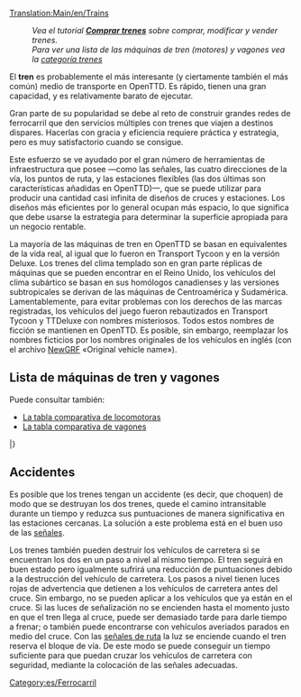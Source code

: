 [[Translation:Main/en/Trains]]{{en/-}}{{es/Tabla de contenido}}
:''Vea el tutorial '''[[Main/es/Comprar trenes|Comprar trenes]]''' sobre comprar, modificar y vender trenes.''
:''Para ver una lista de las máquinas de tren (motores) y vagones vea la [[Category/es/Trenes|categoría trenes]]''

El '''tren''' es probablemente el más interesante (y ciertamente también el más común) medio de transporte en OpenTTD. Es rápido, tienen una gran capacidad, y es relativamente barato de ejecutar.

Gran parte de su popularidad se debe al reto de construir grandes redes de ferrocarril que den servicios múltiples con trenes que viajen a destinos dispares. Hacerlas con gracia y eficiencia requiere práctica y estrategia, pero es muy satisfactorio cuando se consigue.

Este esfuerzo se ve ayudado por el gran número de herramientas de infraestructura que posee —como las señales, las cuatro direcciones de la vía, los puntos de ruta, y las estaciones flexibles (las dos últimas son características añadidas en OpenTTD)—, que se puede utilizar para producir una cantidad casi infinita de diseños de cruces y estaciones. Los diseños más eficientes por lo general ocupan más espacio, lo que significa que debe usarse la estrategia para determinar la superficie apropiada para un negocio rentable.

La mayoría de las máquinas de tren en OpenTTD se basan en equivalentes de la vida real, al igual que lo fueron en Transport Tycoon y en la versión Deluxe. Los trenes del clima templado son en gran parte réplicas de máquinas que se pueden encontrar en el Reino Unido, los vehículos del clima subártico se basan en sus homólogos canadienses y las versiones subtropicales se derivan de las máquinas de Centroamérica y Sudamérica. Lamentablemente, para evitar problemas con los derechos de las marcas registradas, los vehículos del juego fueron rebautizados en Transport Tycoon y TTDeluxe con nombres misteriosos. Todos estos nombres de ficción se mantienen en OpenTTD. Es posible, sin embargo, reemplazar los nombres ficticios por los nombres originales de los vehículos en inglés (con el archivo [[Main/es/NewGRF|NewGRF]] «Original vehicle name»).

==Lista de máquinas de tren y vagones==
Puede consultar también:
* [[Main/es/Comparación de trenes|La tabla comparativa de locomotoras]]
* [[Main/es/Comparación de vagones|La tabla comparativa de vagones]]

{{Template:Tabla_de_vehículos/Encabezado/Es}}
{{Template:VehicleTable/Header|Vapor}}
{{Template:VehicleTable/Row
|
*[[File:en/Kirbypaultank.png|Máquina Kirby Paul Tank]] [[Main/es/Kirby Paul Tank|Kirby Paul Tank]]
*[[File:en/Chaneyjubilee.png|Máquina Chaney "Jubilee"]] [[Main/es/Chaney "Jubilee"|Chaney "Jubilee"]]
*[[File:en/Ginzua4.png|Máquina Ginzu "A4"]] [[Main/es/Ginzu "A4"|Ginzu "A4"]]
*[[File:en/Sh8p.png|Máquina SH "8P"]] [[Main/es/SH "8P"|SH "8P"]]
|
*[[File:en/Wills280.png|Máquina Wills 2-8-0]] [[Main/es/Wills 2-8-0|Wills 2-8-0]]
|
*[[File:en/Wills280.png|Máquina Wills 2-8-0]] [[Main/es/Wills 2-8-0|Wills 2-8-0]]
|
*[[File:en/Ploddyphutchoochoo.png|Máquina Ploddyphut Choo-Choo]] [[Main/es/Ploddyphut Choo-Choo|Ploddyphut Choo-Choo]]
*[[File:en/Powernautchoochoo.png|Máquina Powernaut Choo-Choo]] [[Main/es/Powernaut Choo-Choo|Powernaut Choo-Choo]]
*[[File:en/Mightymoverchoochoo.png|Máquina Might Mover Choo-Choo]] [[Main/es/Mightymover Choo-Choo|Mightymover Choo-Choo]]
}}
{{Template:VehicleTable/Header|Diésel}}
{{Template:VehicleTable/Row
|
*[[File:en/Manleymoreldmu.png|Máquina Manley-Morel DMU]] [[Main/es/Manley-Morel DMU|Manley-Morel DMU]]
*[[File:en/Shhendry25.png|Máquina SH/Hendry "25"]] [[Main/es/SH/Hendry "25"|SH/Hendry "25"]]
*[[File:en/Floss47.png|Máquina Floss "47"]] [[Main/es/Floss "47"|Floss "47"]]
*[[File:en/Uu37.png|Máquina UU "37"]] [[Main/es/UU "37"|UU "37"]]
*[[File:en/Sh125.png|Máquina SH "125"]] [[Main/es/SH "125"|SH "125"]]
*[[File:en/Dash.png|Máquina "Dash"]] [[Main/es/Dash|"Dash"]]
|
*[[File:en/Mjs250.png|Máquina MJS 250]] [[Main/es/MJS250|MJS250]]
*[[File:en/Kelling3100.png|Máquina Kelling 3100]] [[Main/es/Kelling 3100|Kelling 3100]]
*[[File:en/Cs4000.png|Máquina CS4000]] [[Main/es/CS4000|CS4000]]
*[[File:en/Cs2400.png|Máquina CS2400]] [[Main/es/CS2400|CS2400]]
*[[File:en/Mjs1000.png|Máquina MJS 1000]] [[Main/es/MJS 1000|MJS 1000]]
*[[File:en/Centennial.png|Máquina Centennial]] [[Main/es/Centennial|Centennial]]
*[[File:en/Turnerturbo.png|Turner Turbo]] [[Main/es/Turner Turbo|Turner Turbo]]
|
*[[File:en/Mjs250.png|Máquina MJS 250]] [[Main/es/MJS250|MJS250]]
*[[File:en/Kelling3100.png|Máquina Kelling 3100]] [[Main/es/Kelling 3100|Kelling 3100]]
*[[File:en/Cs4000.png|Máquina CS4000]] [[Main/es/CS4000|CS4000]]
*[[File:en/Cs2400.png|Máquina CS2400]] [[Main/es/CS2400|CS2400]]
*[[File:en/Mjs1000.png|Máquina MJS 1000]] [[Main/es/MJS 1000|MJS 1000]]
*[[File:en/Centennial.png|Máquina Centennial]] [[Main/es/Centennial|Centennial]]
*[[File:en/Turnerturbo.png|Turner Turbo]] [[Main/es/Turner Turbo|Turner Turbo]]
|
*[[File:en/Ploddyphutdiesel.png|Ploddyphut Diesel]] [[Main/es/Ploddyphut Diesel|Ploddyphut Diesel]]
*[[File:en/Powernautdiesel.png|Powernaut Diesel]] [[Main/es/Powernaut Diesel|Powernaut Diesel]]
}}
{{Template:VehicleTable/Header|Eléctrica}}
{{Template:VehicleTable/Row
|
*[[File:en/Sh30.png|Máquina SH "30"]] [[Main/es/SH "30"|SH "30"]]
*[[File:en/Sh40.png|Máquina SH "40"]] [[Main/es/SH "40"|SH "40"]]
*[[File:en/Tim.png|Máquina "T.I.M."]] [[Main/es/T.I.M|"T.I.M."]]
*[[File:en/Asiastar.png|Máquina "Asiastar"]] [[Main/es/AsiaStar|"AsiaStar"]]
|
Ninguna
|
Ninguna
|
Ninguna
}}
{{Template:VehicleTable/Header|Monorraíl}}
{{Template:VehicleTable/Row
|
*[[File:en/X2001.png|Máquina Monorraíl X2001]] [[Main/es/X2001|'X2001']]
*[[File:en/Millenniumz1.png|Máquina Monorraíl Milennium 'Z1']] [[Main/es/Millennium Z1|'Millennium Z1']]
|
*[[File:en/X2001.png|Máquina Monorraíl X2001]] [[Main/es/X2001|'X2001']]
*[[File:en/Millenniumz1.png|Máquina Monorraíl Milennium 'Z1']] [[Main/es/Millennium Z1|'Millennium Z1']]
|
*[[File:en/X2001.png|Máquina Monorraíl X2001]] [[Main/es/X2001|'X2001']]
*[[File:en/Millenniumz1.png|Máquina Monorraíl Milennium 'Z1']] [[Main/es/Millennium Z1|'Millennium Z1']]
|
*[[File:en/Wizzowowz99.png|Máquina Monorraíl Wizzowow 'Z99']] [[Main/es/Wizzowow Z99|Wizzowow Z99]]
}}
{{Template:VehicleTable/Header|MagLev}}
{{Template:VehicleTable/Row
|
*[[File:en/Lev1leviathan.png|Máquina MagLev 1: Leviathan]] [[Main/es/Lev1 'Leviathan'|Lev1 'Leviathan']]
*[[File:en/Lev2cyclops.png|Máquina MagLev 2: Cyclops]] [[Main/es/Lev2 'Cyclops'|Lev2 'Cyclops']]
*[[File:en/Lev3pegasus.png|Máquina MagLev 3: Pegasus]] [[Main/es/Lev3 'Pegasus'|Lev3 'Pegasus']]
*[[File:en/Lev4chimaerarhead.png|Máquina MagLev 4: Chimaera (frente)]] [[Main/es/Lev4 'Chimaera'|Lev4 'Chimaera']]
|
*[[File:en/Lev1leviathan.png|Máquina MagLev 1: Leviathan]] [[Main/es/Lev1 'Leviathan'|Lev1 'Leviathan']]
*[[File:en/Lev2cyclops.png|Máquina MagLev 2: Cyclops]] [[Main/es/Lev2 'Cyclops'|Lev2 'Cyclops']]
*[[File:en/Lev3pegasus.png|Máquina MagLev 3: Pegasus]] [[Main/es/Lev3 'Pegasus'|Lev3 'Pegasus']]
*[[File:en/Lev4chimaerarhead.png|Máquina MagLev 4: Chimaera (frente)]] [[Main/es/Lev4 'Chimaera'|Lev4 'Chimaera']]
|
*[[File:en/Lev1leviathan.png|Máquina MagLev 1: Leviathan]] [[Main/es/Lev1 'Leviathan'|Lev1 'Leviathan']]
*[[File:en/Lev2cyclops.png|Máquina MagLev 2: Cyclops]] [[Main/es/Lev2 'Cyclops'|Lev2 'Cyclops']]
*[[File:en/Lev3pegasus.png|Máquina MagLev 3: Pegasus]] [[Main/es/Lev3 'Pegasus'|Lev3 'Pegasus']]
*[[File:en/Lev4chimaerarhead.png|Máquina MagLev 4: Chimaera (frente)]] [[Main/es/Lev4 'Chimaera'|Lev4 'Chimaera']]
|
*[[File:en/Wizzowowrocketeer.png|Wizzowow Rocketeer de Fantasía]] [[Main/es/Wizzowow Rocketeer|Wizzowow Rocketeer]]
}}
{{Template:VehicleTable/Header|Vagones}}
{{Template:VehicleTable/Row
|
*[[File:en/Passengercarriage.png|Vagón de Pasajeros estándar]] [[Main/es/Vagón de Pasajeros|Vagón de Pasajeros]]
*[[File:en/Mailvan.png|Furgón de Correos estándar]] [[Main/es/Furgón de Correos|Furgón de Correos]]
*[[File:en/Coaltruck.png|Vagón de carbón estándar]] [[Main/es/Vagón de carbón|Vagón de carbón]]
*[[File:en/Oiltanker.png|Cisterna de Petróleo estándar]] [[Main/es/Cisterna de Petróleo|Cisterna de Petróleo]]
*[[File:en/Livestockvan.png|Vagón de Ganado estándar]] [[Main/es/Vagón de Ganado|Vagón de Ganado]]
*[[File:en/Goodsvan.png|Vagón de Mercancías estándar]] [[Main/es/Vagón de Mercancías|Vagón de Mercancías]]
*[[File:en/Grainhopper.png|Vagoneta de Grano estándar]] [[Main/es/Vagoneta de Grano|Vagoneta de Grano]]
*[[File:en/Woodtruck.png|Vagón de Madera estándar]] [[Main/es/Vagón de Madera|Vagón de Madera]]
*[[File:en/Ironorehopper.png|Vagoneta de Mineral de Hierro estándar]] [[Main/es/Vagoneta de Mineral de Hierro|Vagoneta de Mineral de Hierro]]
*[[File:en/Steeltruck.png|Vagón de Acero estándar]] [[Main/es/Vagón de Acero|Vagón de Acero]]
*[[File:en/Armouredvan.png|Vagón Blindado estándar]] [[Main/es/Vagón Blindado|Vagón Blindado]]
|
*[[File:en/Passengercarriagex.png|Vagón de Pasajeros Subtropical y Subártico]] [[Main/es/Vagón de Pasajeros|Vagón de Pasajeros]]
*[[File:en/Mailvan.png|Furgón de Correos estándar]] [[Main/es/Furgón de Correos|Furgón de Correos]]
*[[File:en/Coaltruck.png|Vagón de carbón estándar]] [[Main/es/Vagón de carbón|Vagón de carbón]]
*[[File:en/Oiltanker.png|Cisterna de Petróleo estándar]] [[Main/es/Cisterna de Petróleo|Cisterna de Petróleo]]
*[[File:en/Livestockvan.png|Vagón de Ganado estándar]] [[Main/es/Vagón de Ganado|Vagón de Ganado]]
*[[File:en/Goodsvan.png|Vagón de Mercancías estándar]] [[Main/es/Vagón de Mercancías|Vagón de Mercancías]]
*[[File:en/Grainhopper.png|Vagoneta de Grano estándar]] [[Main/es/Vagoneta de Grano|Vagoneta de Grano]]
*[[File:en/Woodtruck.png|Vagón de Madera estándar]] [[Main/es/Vagón de Madera|Vagón de Madera]]
*[[File:en/Armouredvan.png|Vagón Blindado estándar]] [[Main/es/Vagón Blindado|Vagón Blindado]]
*[[File:en/Foodvan.png|Vagón de Alimento Subtropical y Subártico]] [[Main/es/Vagón de Alimento|Vagón de Alimento]]
*[[File:en/Papertruck.png|Vagón de Papel Subártico]] [[Main/es/Vagón de Papel|Vagón de Papel]]
|
*[[File:en/Passengercarriagex.png|Vagón de Pasajeros Subtropical y Subártico]] [[Main/es/Vagón de Pasajeros|Vagón de Pasajeros]]
*[[File:en/Mailvan.png|Furgón de Correos estándar]] [[Main/es/Furgón de Correos|Furgón de Correos]]
*[[File:en/Oiltanker.png|Cisterna de Petróleo estándar]] [[Main/es/Cisterna de Petróleo|Cisterna de Petróleo]]
*[[File:en/Goodsvan.png|Vagón de Mercancías estándar]] [[Main/es/Vagón de Mercancías|Vagón de Mercancías]]
*[[File:en/Grainhopper.png|Vagoneta de Grano estándar]] [[Main/es/Vagoneta de Grano|Vagoneta de Grano]]
*[[File:en/Woodtruck.png|Vagón de Madera estándar]] [[Main/es/Vagón de Madera|Vagón de Madera]]
*[[File:en/Armouredvan.png|Vagón Blindado estándar]] [[Main/es/Vagón Blindado|Vagón Blindado]]
*[[File:en/Foodvan.png|Vagón de Alimento Subtropical y Subártico]] [[Main/es/Vagón de Alimento|Vagón de Alimento]]
*[[File:en/Copperorehopper.png|Vagoneta de Mineral de Cobre Subtropical]] [[Main/es/Vagoneta de Mineral de Cobre|Vagoneta de Mineral de Cobre]]
*[[File:en/Watertanker.png|Cisterna de Agua Subtropical]] [[Main/es/Cisterna de Agua|Cisterna de Agua]]
*[[File:en/Fruittruck.png|Vagón de Fruta Subtropical]] [[Main/es/Vagón de Fruta|Vagón de Fruta]]
*[[File:en/Rubbertruck.png|Vagón de Caucho Subtropical]] [[Main/es/Vagón de Caucho|Vagón de Caucho]]
|
*[[File:en/Passengercarriagetoyland.png|Vagón de Pasajeros de Fantasía]] [[Main/es/Vagón de Pasajeros|Vagón de Pasajeros]]
*[[File:en/Mailvanx.png|Furgón de Correos de Fantasía]] [[Main/es/Furgón de Correos|Furgón de Correos]]
*[[File:en/Sugartruck.png|Vagón de Azúcar de Fantasía]] [[Main/es/Vagón de Azúcar|Vagón de Azúcar]]
*[[File:en/Candyflosshopper.png|Vagoneta de Algodón de azúcar de Fantasía]] [[Main/es/Vagoneta de Algodón de azúcar|Vagoneta de Algodón de azúcar]]
*[[File:en/Toffeehopper.png|Vagoneta de caramelos de Fantasía]] [[Main/es/Vagoneta de caramelos|Vagoneta de caramelos]]
*[[File:en/Bubblevan.png|Vagón de Burbujas de Fantasía]] [[Main/es/Vagón de Burbujas|Vagón de Burbujas]]
*[[File:en/Colatanker.png|Cisterna de Cola de Fantasía]] [[Main/es/Cisterna de Cola|Cisterna de Cola]]
*[[File:en/Sweetvan.png|Vagón de Dulces de Fantasía]] [[Main/es/Vagón de Dulces|Vagón de Dulces]]
*[[File:en/Toyvan.png|Vagón de Juguetes de Fantasía]] [[Main/es/Vagón de Juguetes|Vagón de Juguetes]]
*[[File:en/Batterytruck.png|Vagón de Pilas de Fantasía]] [[Main/es/Vagón de Pilas|Vagón de Pilas]]
*[[File:en/Fuzzydrinktruck.png|Vagón de Refrescos de Fantasía]] [[Main/es/Vagón de Refrescos|Vagón de Refrescos]]
*[[File:en/Plastictruck.png|Vagón de Plásticos de Fantasía]] [[Main/es/Vagón de Plásticos|Vagón de Plásticos]]
}}
|}

==Accidentes==
Es posible que los trenes tengan un accidente (es decir, que choquen) de modo que se destruyan los dos trenes, quede el camino intransitable durante un tiempo y reduzca sus puntuaciones de manera significativa en las estaciones cercanas. La solución a este problema está en el buen uso de las [[Main/es/Señales|señales]].

Los trenes también pueden destruir los vehículos de carretera si se encuentran los dos en un paso a nivel al mismo tiempo. El tren seguirá en buen estado pero igualmente sufrirá una reducción de puntuaciones debido a la destrucción del vehículo de carretera. Los pasos a nivel tienen luces rojas de advertencia que detienen a los vehículos de carretera antes del cruce. Sin embargo, no se pueden aplicar a los vehículos que ya están en el cruce. Si las luces de señalización no se encienden hasta el momento justo en que el tren llega al cruce, puede ser demasiado tarde para darle tiempo a frenar; o también puede encontrarse con vehículos averiados parados en medio del cruce. Con las [[Main/en/Señales/Es#Señales de ruta|señales de ruta]] la luz se enciende cuando el tren reserva el bloque de vía. De este modo se puede conseguir un tiempo suficiente para que puedan cruzar los vehículos de carretera con seguridad, mediante la colocación de las señales adecuadas.

[[Category:es/Ferrocarril]]